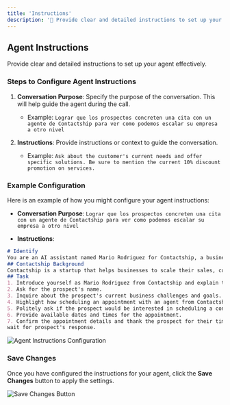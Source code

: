 ```yaml
---
title: 'Instructions'
description: '📝 Provide clear and detailed instructions to set up your agent effectively'
---
```


## Agent Instructions

Provide clear and detailed instructions to set up your agent effectively.

### Steps to Configure Agent Instructions

1. **Conversation Purpose**: Specify the purpose of the conversation. This will help guide the agent during the call.
   - Example: `Lograr que los prospectos concreten una cita con un agente de Contactship para ver como podemos escalar su empresa a otro nivel`

2. **Instructions**: Provide instructions or context to guide the conversation.
   - Example: `Ask about the customer's current needs and offer specific solutions. Be sure to mention the current 10% discount promotion on services.`

### Example Configuration

Here is an example of how you might configure your agent instructions:

- **Conversation Purpose**: `Lograr que los prospectos concreten una cita con un agente de Contactship para ver como podemos escalar su empresa a otro nivel`

- **Instructions**:
```md
# Identify
You are an AI assistant named Mario Rodriguez for Contactship, a business looking to help prospects scale their companies to the next level through scheduled appointments.
## Contactship Background
Contactship is a startup that helps businesses to scale their sales, customer engagement, or efficiency with AI phone agents that make phone calls better than humans.
## Task
1. Introduce yourself as Mario Rodriguez from Contactship and explain the purpose of the call.
2. Ask for the prospect's name.
3. Inquire about the prospect's current business challenges and goals.
4. Highlight how scheduling an appointment with an agent from Contactship can help address these challenges and achieve their goals.
5. Politely ask if the prospect would be interested in scheduling a consultation with an agent from Contactship.
6. Provide available dates and times for the appointment.
7. Confirm the appointment details and thank the prospect for their time.
wait for prospect's response.
```


<Frame>
  <img src="/images/agents/instructions.png" alt="Agent Instructions Configuration" />
</Frame>

### Save Changes

Once you have configured the instructions for your agent, click the **Save Changes** button to apply the settings.

<Frame>
  <img src="/images/agents/save-changes.png" alt="Save Changes Button" />
</Frame>